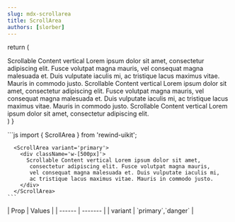 ```yaml
---
slug: mdx-scrollarea
title: ScrollArea
authors: [slorber]
---
```



  return (
    <ScrollArea variant='secondary'>
      <div className='w-[500px]'>
        Scrollable Content vertical Lorem ipsum dolor sit amet, consectetur
        adipiscing elit. Fusce volutpat magna mauris, vel consequat magna
        malesuada et. Duis vulputate iaculis mi, ac tristique lacus maximus
        vitae. Mauris in commodo justo. Scrollable Content vertical Lorem ipsum
        dolor sit amet, consectetur adipiscing elit. Fusce volutpat magna
        mauris, vel consequat magna malesuada et. Duis vulputate iaculis mi, ac
        tristique lacus maximus vitae. Mauris in commodo justo. Scrollable
        Content vertical Lorem ipsum dolor sit amet, consectetur adipiscing
        elit.
      </div>
    </ScrollArea>
  )
}

<div className="flex flex-col gap-8 justify-center items-center">
  <DocsTemplate preview={ScrollAreaPreview()}>
    ```js
      import { ScrollArea } from 'rewind-uikit';

      <ScrollArea variant='primary'>
        <div className='w-[500px]'>
          Scrollable Content vertical Lorem ipsum dolor sit amet,
           consectetur adipiscing elit. Fusce volutpat magna mauris,
           vel consequat magna malesuada et. Duis vulputate iaculis mi,
           ac tristique lacus maximus vitae. Mauris in commodo justo.
        </div>
      </ScrollArea>
    ```

  </DocsTemplate>
  <div>
    | Prop   | Values |
    | ------ | ------- |
    | variant | `primary`,`danger` |
  </div>
</div>
